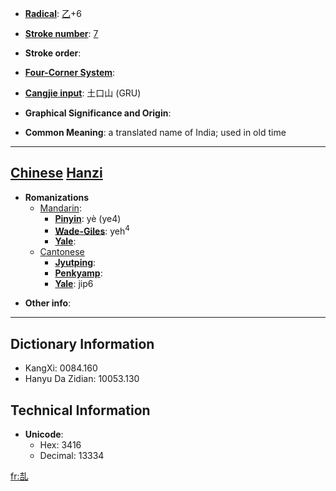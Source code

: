* '''[[Wiktionary:Chinese radical index| Radical]]''': [[Wiktionary:Chinese radical index 乙|乙]]+6

* '''[[Wiktionary:Chinese total strokes index|Stroke number]]''': [[Wiktionary:Chinese total strokes index 7|7]]

* '''Stroke order''': 

* '''[[Wiktionary:Chinese four corner index|Four-Corner System]]''': 

* '''[[Wiktionary:Chinese Cangjie index|Cangjie input]]''': 土口山 (GRU)

* '''Graphical Significance and Origin''': 

* '''Common Meaning''': a translated name of India; used in old time

----

== [[Chinese]] [[Hanzi]] ==

* '''Romanizations'''
** [[Mandarin]]:
*** '''[[Pinyin]]''': yè (ye4)
*** '''[[Wade-Giles]]''': yeh<sup>4</sup>
*** '''[[Yale]]''': 
**[[Cantonese]]
***'''[[Jyutping]]''':
***'''[[Penkyamp]]''': 
***'''[[Yale]]''': jip6

* '''Other info''': 

----

== Dictionary Information ==

* KangXi: 0084.160
* Hanyu Da Zidian: 10053.130

== Technical Information ==

* '''Unicode''':
** Hex: 3416
** Decimal: 13334

[[fr:㐖]]